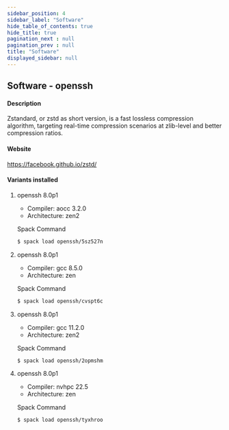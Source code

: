 ```yaml
---
sidebar_position: 4
sidebar_label: "Software"
hide_table_of_contents: true
hide_title: true
pagination_next : null
pagination_prev : null
title: "Software"
displayed_sidebar: null
---
```


## Software - openssh


#### Description
Zstandard, or zstd as short version, is a fast lossless compression algorithm, targeting real-time compression scenarios at zlib-level and better compression ratios.

#### Website
https://facebook.github.io/zstd/

#### Variants installed

1. openssh 8.0p1

    - Compiler: aocc 3.2.0
    - Architecture: zen2

    Spack Command
    ```bash
    $ spack load openssh/5sz527n
    ```

2. openssh 8.0p1

    - Compiler: gcc 8.5.0
    - Architecture: zen

    Spack Command
    ```bash
    $ spack load openssh/cvspt6c
    ```

3. openssh 8.0p1

    - Compiler: gcc 11.2.0
    - Architecture: zen2

    Spack Command
    ```bash
    $ spack load openssh/2opmshm
    ```

4. openssh 8.0p1

    - Compiler: nvhpc 22.5
    - Architecture: zen

    Spack Command
    ```bash
    $ spack load openssh/tyxhroo
    ```
